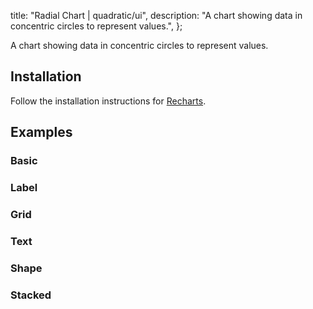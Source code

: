 
  title: "Radial Chart | quadratic/ui",
  description: "A chart showing data in concentric circles to represent values.",
};

<Title>Radial Chart</Title>
<Description>A chart showing data in concentric circles to represent values.</Description>
<ComponentPreview id="rechartsRadialChart" />

## Installation
<Steps>

<StepTitle>Follow the installation instructions for [Recharts](/docs/charts/recharts/quickstart).</StepTitle>

</Steps>

## Examples

### Basic
<ComponentPreview id="rechartsRadialChart" />

### Label
<ComponentPreview id="rechartsRadialChartLabel" />

### Grid
<ComponentPreview id="rechartsRadialChartGrid" />

### Text
<ComponentPreview id="rechartsRadialChartText" />

### Shape
<ComponentPreview id="rechartsRadialChartShape" />

### Stacked
<ComponentPreview id="rechartsRadialChartStacked" />

<Footer previousLabel="Radar Chart" previousHref="/docs/charts/recharts/radar-chart" nextLabel="Tooltip" nextHref="/docs/charts/recharts/tooltip" />
